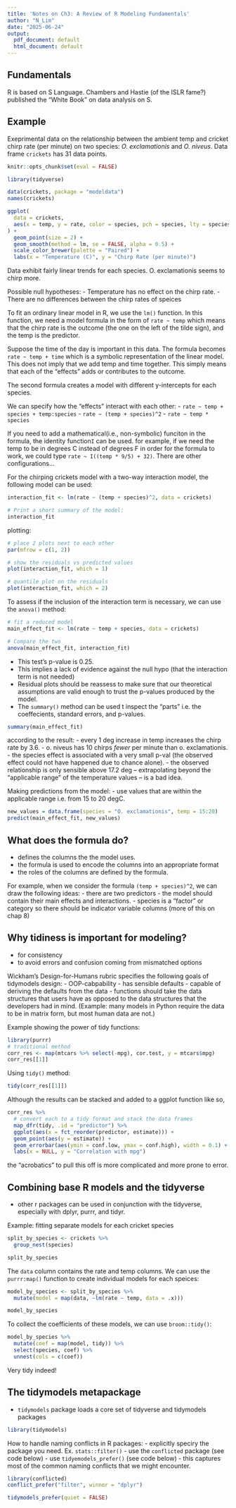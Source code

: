 ```yaml
---
title: 'Notes on Ch3: A Review of R Modeling Fundamentals'
author: "N_Lim"
date: "2025-06-24"
output:
  pdf_document: default
  html_document: default
---
```


## Fundamentals

R is based on S Language. 
Chambers and Hastie (of the ISLR fame?) published the "White Book" on data analysis on S. 

## Example

Exeprimental data on the relationship between the ambient temp and cricket chirp rate (per minute) on two species: *O. exclamationis* and *O. niveus*. Data frame `crickets` has 31 data points. 

```r
knitr::opts_chunk$set(eval = FALSE)

library(tidyverse)

data(crickets, package = "modeldata")
names(crickets)

ggplot(
  data = crickets,
  aes(x = temp, y = rate, color = species, pch = species, lty = species)
) +
  geom_point(size = 2) +
  geom_smooth(method = lm, se = FALSE, alpha = 0.5) +
  scale_color_brewer(palette = "Paired") +
  labs(x = "Temperature (C)", y = "Chirp Rate (per minute)")
```


Data exhibit fairly linear trends for each species.
O. exclamationis seems to chirp more. 

Possible null hypotheses:
- Temperature has no effect on the chirp rate.
- There are no differences between the chirp rates of speices


To fit an ordinary linear model in R, we use the `lm()` function. In this function, we need a model formula in the form of `rate ~ temp` which means that the chirp rate is the outcome (the one on the left of the tilde sign), and the temp is the predictor. 

Suppose the time of the day is important in this data. The formula becomes `rate ~ temp + time` which is a symbolic representation of the linear model. This does not imply that we add temp and time together. This simply means that each of the "effects" adds or contributes to the outcome. 

The second formula creates a model with different y-intercepts for each species.

We can specify how the "effects" interact with each other: 
- `rate ~ temp + species + temp:species`
- `rate ~ (temp + species)^2`
- `rate ~ temp * species`

If you need to add a mathematical(i.e., non-symbolic) funciton in the formula, the identity function`I` can be used. for example, if we need the temp to be in degrees C instead of degrees F in order for the formula to work, we could type `rate ~ I((temp * 9/5) + 32) `.
There are other configurations...

For the chirping crickets model with a two-way interaction model, the following model can be used:

```r
interaction_fit <- lm(rate ~ (temp + species)^2, data = crickets)

# Print a short summary of the model:
interaction_fit
```

plotting:
```r
# place 2 plots next to each other
par(mfrow = c(1, 2))

# show the residuals vs predicted values
plot(interaction_fit, which = 1)

# quantile plot on the residuals
plot(interaction_fit, which = 2)
```


To assess if the inclusion of the interaction term is necessary, we can use the `anova()` method:
```r
# fit a reduced model
main_effect_fit <- lm(rate ~ temp + species, data = crickets)

# Compare the two
anova(main_effect_fit, interaction_fit)
```

- This test's p-value is 0.25. 
- This implies a lack of evidence against the null hypo (that the interaction term is not needed)
- Residual plots should be reassess to make sure that our theoretical assumptions are valid enough to trust the p-values produced by the model.
- The `summary()` method can be used t inspect the "parts" i.e. the coeffecients, standard errors, and p-values.

```r
summary(main_effect_fit)
```

according to the result:
- every 1 deg increase in temp increases the chirp rate by 3.6.
- o. niveus has 10 chirps *fewer* per minute than o. exclamationis.
- the species effect is associated with a very small p-val (the observed effect could not have happened due to chance alone).
- the observed relationship is only sensible above 17.2 deg -- extrapolating beyond the "applicable range" of the temperature values -- is a bad idea.

Making predictions from the model:
- use values that are within the applicable range i.e. from 15 to 20 degC.

```r
new_values = data.frame(species = "O. exclamationis", temp = 15:20)
predict(main_effect_fit, new_values)
```

## What does the formula do?
- defines the columns the the model uses.
- the formula is used to encode the columns into an appropriate format
- the roles of the columns are defined by the formula.

For example, when we consider the formula `(temp + species)^2`, we can draw the following ideas:
- there are two predictors
- the model should contain their main effects and interactions.
- species is a "factor" or category so there should be indicator variable columns (more of this on chap 8)

## Why tidiness is important for modeling?
- for consistency
- to avoid errors and confusion coming from mismatched options

Wickham's Design-for-Humans rubric specifies the following goals of tidymodels design:
- OOP-cabpability
- has sensible defaults
- capable of deriving the defaults from the data
- functions should take the data structures that users have as opposed to the data structures that the developers had in mind. (Example: many models in Python require the data to be in matrix form, but most human data are not.)

Example showing the power of tidy functions:
```r
library(purrr)
# traditional method
corr_res <- map(mtcars %>% select(-mpg), cor.test, y = mtcars$mpg)
corr_res[[1]]
```

Using `tidy()` method:
```r
tidy(corr_res[[1]])
```

Although the results can be stacked and added to a ggplot function like so,
```r
corr_res %>% 
  # convert each to a tidy format and stack the data frames
  map_dfr(tidy, .id = "predictor") %>% 
  ggplot(aes(x = fct_reorder(predictor, estimate))) +
  geom_point(aes(y = estimate)) +
  geom_errorbar(aes(ymin = conf.low, ymax = conf.high), width = 0.1) + 
  labs(x = NULL, y = "Correlation with mpg")
```

the "acrobatics" to pull this off is more complicated and more prone to error.

## Combining base R models and the tidyverse
- other r packages can be used in conjunction with the tidyverse, especially with dplyr, purrr, and tidyr.

Example: fitting separate models for each cricket species
```r
split_by_species <- crickets %>% 
  group_nest(species)

split_by_species
```

The `data` column contains the rate and temp columns. We can use the `purrr:map()` function to create individual models for each speices:
```r
model_by_species <- split_by_species %>% 
  mutate(model = map(data, ~lm(rate ~ temp, data = .x)))

model_by_species
```

To collect the coefficients of these models, we can use `broom::tidy()`:
```r
model_by_species %>% 
  mutate(coef = map(model, tidy)) %>% 
  select(species, coef) %>% 
  unnest(cols = c(coef))
```


Very tidy indeed!

## The tidymodels metapackage
- `tidymodels` package loads a core set of tidyverse and tidymodels packages

```r
library(tidymodels)
```

How to handle naming conflicts in R packages:
- explicitly speciry the package you need. Ex. `stats::filter()`
- use the `conflicted` package (see code below)
- use `tidyemodels_prefer()` (see code below) - this captures most of the common naming conflicts that we might encounter.

```r
library(conflicted)
conflict_prefer("filter", winner = "dplyr")
```

```r
tidymodels_prefer(quiet = FALSE)
```











